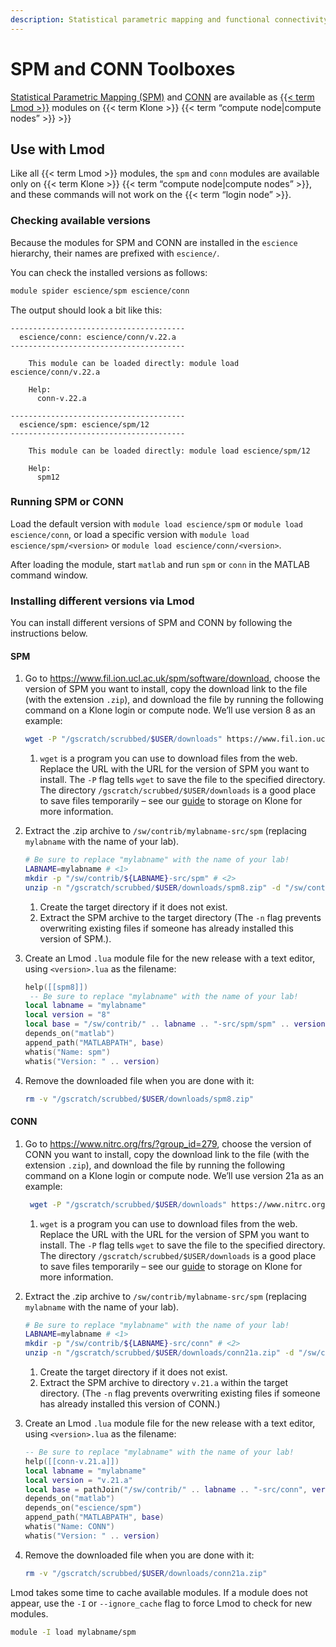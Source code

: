```yaml
---
description: Statistical parametric mapping and functional connectivity toolboxes for MATLAB
---
```

# SPM and CONN Toolboxes

[Statistical Parametric Mapping (SPM)](https://www.fil.ion.ucl.ac.uk/spm/) and [CONN](https://web.conn-toolbox.org/) are available as [{{< term Lmod >}}](../compute/lmod.qmd) modules on {{< term Klone >}} {{< term "compute node|compute nodes" >}} >}}

## Use with Lmod

Like all {{< term Lmod >}} modules, the `spm` and `conn` modules are available only on {{< term Klone >}} {{< term "compute node|compute nodes" >}}, and these commands will not work on the {{< term "login node" >}}.

### Checking available versions

Because the modules for SPM and CONN are installed in the `escience` hierarchy, their names are prefixed with `escience/`.

You can check the installed versions as follows:

```bash
module spider escience/spm escience/conn
```

The output should look a bit like this:

```text
---------------------------------------
  escience/conn: escience/conn/v.22.a
---------------------------------------

    This module can be loaded directly: module load escience/conn/v.22.a

    Help:
      conn-v.22.a

---------------------------------------
  escience/spm: escience/spm/12
---------------------------------------

    This module can be loaded directly: module load escience/spm/12

    Help:
      spm12
```

### Running SPM or CONN

Load the default version with `module load escience/spm` or `module load escience/conn`, or load a specific version with `module load escience/spm/<version>` or `module load escience/conn/<version>`.

After loading the module, start `matlab` and run `spm` or `conn` in the MATLAB command window.

### Installing different versions via Lmod

You can install different versions of SPM and CONN by following the instructions below.

#### SPM 

1. Go to <https://www.fil.ion.ucl.ac.uk/spm/software/download>, choose the version of SPM you want to install, copy the download link to the file (with the extension `.zip`), and download the file by running the following command on a Klone login or compute node. We'll use version 8 as an example:
   ```bash
   wget -P "/gscratch/scrubbed/$USER/downloads" https://www.fil.ion.ucl.ac.uk/spm/download/restricted/idyll/spm8.zip # <1>
    ```
    1. `wget` is a program you can use to download files from the web. Replace the URL with the URL for the version of SPM you want to install. The `-P` flag tells `wget` to save the file to the specified directory. The directory `/gscratch/scrubbed/$USER/downloads` is a good place to save files temporarily -- see our [guide](/docs/start/klone-storage.qmd) to storage on Klone for more information.

2. Extract the .zip archive to `/sw/contrib/mylabname-src/spm` (replacing `mylabname` with the name of your lab).   
   
   ```bash
   # Be sure to replace "mylabname" with the name of your lab!
   LABNAME=mylabname # <1>
   mkdir -p "/sw/contrib/${LABNAME}-src/spm" # <2>
   unzip -n "/gscratch/scrubbed/$USER/downloads/spm8.zip" -d "/sw/contrib/${LABNAME}-src/spm" # <3>
   ```
   1. Create the target directory if it does not exist.  
   2. Extract the SPM archive to the target directory (The `-n` flag prevents overwriting existing files if someone has already installed this version of SPM.).
   
3. Create an Lmod `.lua` module file for the new release with a text editor, using `<version>.lua` as the filename:     
   ``` .lua
   help([[spm8]])
    -- Be sure to replace "mylabname" with the name of your lab!
   local labname = "mylabname"
   local version = "8"
   local base = "/sw/contrib/" .. labname .. "-src/spm/spm" .. version
   depends_on("matlab")
   append_path("MATLABPATH", base)
   whatis("Name: spm")
   whatis("Version: " .. version)
   ```

4. Remove the downloaded file when you are done with it:
   
   ```bash
   rm -v "/gscratch/scrubbed/$USER/downloads/spm8.zip"
   ```


#### CONN

1. Go to <https://www.nitrc.org/frs/?group_id=279>, choose the version of CONN you want to install, copy the download link to the file (with the extension `.zip`), and download the file by running the following command on a Klone login or compute node. We'll use version 21a as an example:
   ```bash
    wget -P "/gscratch/scrubbed/$USER/downloads" https://www.nitrc.org/frs/download.php/12426/conn21a.zip # <1>
    ```
    1. `wget` is a program you can use to download files from the web. Replace the URL with the URL for the version of SPM you want to install. The `-P` flag tells `wget` to save the file to the specified directory. The directory `/gscratch/scrubbed/$USER/downloads` is a good place to save files temporarily -- see our [guide](/docs/start/klone-storage.qmd) to storage on Klone for more information.
   
2. Extract the .zip archive to `/sw/contrib/mylabname-src/spm` (replacing `mylabname` with the name of your lab).   
   
   ```bash
   # Be sure to replace "mylabname" with the name of your lab!
   LABNAME=mylabname # <1>
   mkdir -p "/sw/contrib/${LABNAME}-src/conn" # <2>
   unzip -n "/gscratch/scrubbed/$USER/downloads/conn21a.zip" -d "/sw/contrib/${LABNAME}-src/conn/v.21.a" # <3>
   ```
    1. Create the target directory if it does not exist.  
    2. Extract the SPM archive to directory `v.21.a` within the target directory. (The `-n` flag prevents overwriting existing files if someone has already installed this version of CONN.)
  
3.  Create an Lmod `.lua` module file for the new release with a text editor, using `<version>.lua` as the filename:  

    ``` .lua
    -- Be sure to replace "mylabname" with the name of your lab!
    help([[conn-v.21.a]])
    local labname = "mylabname"
    local version = "v.21.a"
    local base = pathJoin("/sw/contrib/" .. labname .. "-src/conn", version, "conn")
    depends_on("matlab")
    depends_on("escience/spm")
    append_path("MATLABPATH", base)
    whatis("Name: CONN")
    whatis("Version: " .. version)
    ```

4. Remove the downloaded file when you are done with it:
   
   ```bash
   rm -v "/gscratch/scrubbed/$USER/downloads/conn21a.zip"
   ```

::: callout-note
Lmod takes some time to cache available modules. If a module does not appear, use the `-I` or `--ignore_cache` flag to force Lmod to check for new modules.

``` bash
module -I load mylabname/spm
```
:::
